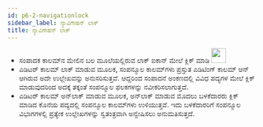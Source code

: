 ```yaml
---
id: p6-2-navigationlock
sidebar_label: ನ್ಯಾವಿಗೇಷನ್ ಲಾಕ್
title: ನ್ಯಾವಿಗೇಷನ್ ಲಾಕ್
---
```


- ಸಂಪಾದಕ ಕಾಲಮ್‌ನ ಮೇಲಿನ ಬಲ ಮೂಲೆಯಲ್ಲಿರುವ ಲಾಕ್ ಐಕಾನ್ ಮೇಲೆ ಕ್ಲಿಕ್ ಮಾಡಿ <img src="/autographaAssetsV2/how-to/lock.png" width="30px" alt=""/>  
- ಎಡಿಟರ್ ಕಾಲಮ್ ಲಾಕ್ ಮಾಡುವ ಮೂಲಕ, ಸಂಪನ್ಮೂಲ ಕಾಲಮ್‌ಗಳು ಪ್ರಸ್ತುತ ಎಡಿಟಿಂಗ್ ಕಾಲಮ್ ಆನ್ ಆಗಿರುವ ಅದೇ ಉಲ್ಲೇಖವನ್ನು ಅನುಸರಿಸುತ್ತವೆ. ಆದ್ದರಿಂದ ಸಂಪಾದನೆ ಅಂಕಣದಲ್ಲಿ ವಿವಿಧ ಪದ್ಯಗಳ ಮೇಲೆ ಕ್ಲಿಕ್ ಮಾಡುವುದರಿಂದ ಅದಕ್ಕೆ ತಕ್ಕಂತೆ ಸಂಪನ್ಮೂಲ ಫಲಕಗಳನ್ನು ನವೀಕರಿಸಲಾಗುತ್ತದೆ.
- ಎಡಿಟರ್ ಕಾಲಮ್ ಅನ್‌ಲಾಕ್ ಮಾಡುವ ಮೂಲಕ, ಅನ್‌ಲಾಕ್ ಮಾಡುವ ಮೊದಲು ಬಳಕೆದಾರರು ಕ್ಲಿಕ್ ಮಾಡಿದ ಕೊನೆಯ ಪದ್ಯದಲ್ಲಿ ಸಂಪನ್ಮೂಲ ಕಾಲಮ್‌ಗಳು ಉಳಿಯುತ್ತವೆ. ಇದು ಬಳಕೆದಾರರಿಗೆ ಸಂಪನ್ಮೂಲ ವಿಭಾಗಗಳಲ್ಲಿ ಪ್ರತ್ಯೇಕ ಉಲ್ಲೇಖಗಳನ್ನು ಸ್ವತಂತ್ರವಾಗಿ ಅನ್ವೇಷಿಸಲು ಅನುಮತಿಸುತ್ತದೆ.

<!-- <video controls src="/assets/lock-unlock.mov" width="100%" type="video/mov"/> -->